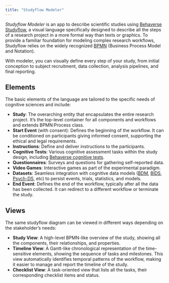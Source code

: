 ```yaml
---
title: "Studyflow Modeler"
---
```


*Studyflow Modeler* is an app to describe scientific studies using [Behaverse Studyflow](https://behaverse.org/data-model/spec/general/studyflows), a visual language specifically designed to describe all the steps of a research project in a more formal way than texts or graphics. To provide a familiar foundation for modeling complex research workflows, Studyflow relies on the widely recognized [BPMN](https://www.bpmn.org/) (Business Process Model and Notation).

With modeler, you can visually define every step of your study, from initial conception to subject recruitment, data collection, analysis pipelines, and final reporting.


## Elements

The basic elements of the language are tailored to the specific needs of cognitive sciences and include:

- **Study**: The overarching entity that encapsulates the entire research project. It's the top-level container for all components and workflows and extends BPMN:Process class.
- **Start Event** (with consent): Defines the beginning of the workflow. It can be conditioned on participants giving informed consent, supporting the ethical and legal requirements.
- **Instructions**: Define and deliver instructions to the participants.
- **Cognitive Tests**: Various cognitive assessment tasks within the study design, including [Behaverse cognitive tests](https://behaverse.org/projects/cognitive-tests.html).
- **Questionnaires**: Surveys and questions for gathering self-reported data.
- **Video Games**: Interactive games as part of the experimental paradigm.
- **Datasets**: Seamless integration with cognitive data models ([BDM](https://behaverse.org/data-model), [BIDS](https://bids.neuroimaging.io/), [Psych-DS](https://psych-ds.github.io/), etc) to persist events, trials, statistics, and models.
- **End Event**: Defines the end of the workflow, typically after all the data has been collected. It can redirect to a different workflow or terminate the study.

<h2 className="m-8 mx-auto text-2xl font-extrabold text-red-800">Views</h2>

The same studyflow diagram can be viewed in different ways depending on the stakeholder's needs:

- **Study View**: A high-level BPMN-like overview of the study, showing all the components, their relationships, and properties.
- **Timeline View**: A Gantt-like chronological representation of the time-sensitive elements, showing the sequence of tasks and milestones. This view automatically identifies temporal patterns of the workflow, making it easier to manage and report the timeline of the study.
- **Checklist View**: A task-oriented view that lists all the tasks, their corresponding checklist items and status.
